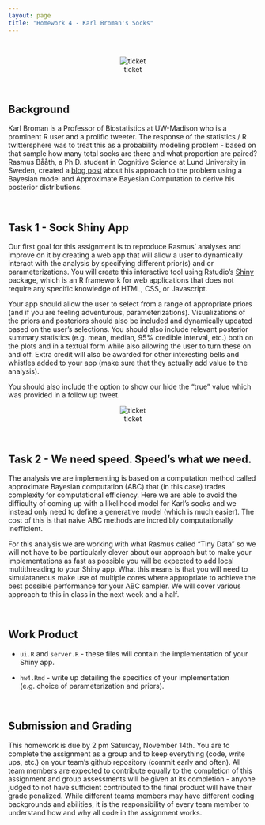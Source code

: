 ```yaml
---
layout: page
title: "Homework 4 - Karl Broman's Socks"
---
```


<br/>
<div style="text-align:center">
![ticket](imgs/karl_tweet.jpg)
</div>
<br/>

## Background

Karl Broman is a Professor of Biostatistics at UW-Madison who is a prominent R user and a prolific tweeter. The response of the statistics / R twittersphere was to treat this as a probability modeling problem - based on that sample how many total socks are there and what proportion are paired? Rasmus Bååth, a Ph.D. student in Cognitive Science at Lund University in Sweden, created a [blog post](http://www.sumsar.net/blog/2014/10/tiny-data-and-the-socks-of-karl-broman/) about his approach to the problem using a Bayesian model and Approximate Bayesian Computation to derive his posterior distributions.

<br/>

## Task 1 - Sock Shiny App

Our first goal for this assignment is to reproduce Rasmus' analyses and improve on it by creating a web app that will allow a user to dynamically interact with the analysis by specifying different prior(s) and or parameterizations. You will create this interactive tool using Rstudio's [Shiny](http://shiny.rstudio.com/) package, which is an R framework for web applications that does not require any specific knowledge of HTML, CSS, or Javascript.

Your app should allow the user to select from a range of appropriate priors (and if you are feeling adventurous, parameterizations). Visualizations of the priors and posteriors should also be included and dynamically updated based on the user's selections. You should also include relevant posterior summary statistics (e.g. mean, median, 95\% credible interval, etc.) both on the plots and in a textual form while also allowing the user to turn these on and off. Extra credit will also be awarded for other interesting bells and whistles added to your app (make sure that they actually add value to the analysis).

You should also include the option to show our hide the "true" value which was provided in a follow up tweet.

<div style="text-align:center">
![ticket](imgs/karl_tweet_ans.png)
</div>

<br/>

## Task 2 - We need speed. Speed's what we need. 

The analysis we are implementing is based on a computation method called approximate Bayesian computation (ABC) that (in this case) trades complexity for computational efficiency. Here we are able to avoid the difficulty of coming up with a likelihood model for Karl's socks and we instead only need to define a generative model (which is much easier). The cost of this is that naive ABC methods are incredibly computationally inefficient. 

For this analysis we are working with what Rasmus called "Tiny Data" so we will not have to be particularly clever about our approach but to make your implementations as fast as possible you will be expected to add local multithreading to your Shiny app. What this means is that you will need to simulataneous make use of multiple cores where appropriate to achieve the best possible performance for your ABC sampler. We will cover various approach to this in class in the next week and a half.

<br/>

## Work Product

* `ui.R` and `server.R` - these files will contain the implementation of your Shiny app.

* `hw4.Rmd` - write up detailing the specifics of your implementation (e.g. choice of parameterization and priors).

<br/>

## Submission and Grading

This homework is due by 2 pm Saturday, November 14th. You are to complete the assignment as a group and to keep everything (code, write ups, etc.) on your team's github repository (commit early and often). All team members are expected to contribute equally to the completion of this assignment and group assessments will be given at its completion - anyone judged to not have sufficient contributed to the final product will have their grade penalized. While different teams members may have different coding backgrounds and abilities, it is the responsibility of every team member to understand how and why all code in the assignment works.

<br/>
